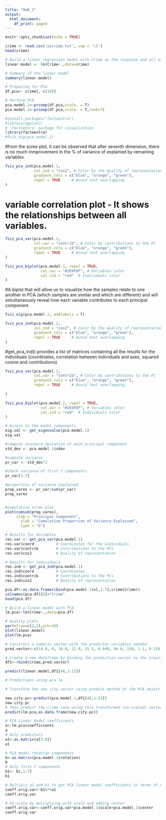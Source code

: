 ---
title: "Hw6_1"
output:
  html_document:
    df_print: paged
---

```{r setup, include=FALSE}
knitr::opts_chunk$set(echo = TRUE)
```

```{r readdata}
crime <- read.csv('uscrime.txt', sep = '\t')
head(crime)
```

```{r str}

# Build a linear regression model with Crime as the response and all other features as predictors
linear.model <- lm(Crime~.,data=crime)

# Summary of the linear model
summary(linear.model)
```

```{r pca}
# Preparing for PCA
df.pca<- crime[,-c(16)]

# Perform PCA
pca.model.1<-prcomp(df.pca,scale. = T)
pca.model.2<-prcomp(df.pca,scale. = T,rank=7)
```

```{r screeplot}
#install.packages("factoextra")
#library(ggplot2)
# 'factoextra' package for visualization
library(factoextra)
#fviz_eig(pca.model.1)
```
#from the scree plot, it can be observed that after seventh dimension, there is no much inmprovement in the % of variance of explained by remaining variables.
```{r plot1}
fviz_pca_ind(pca.model.1,
             col.ind = "cos2", # Color by the quality of representation
             gradient.cols = c("blue", "orange", "green"),
             repel = TRUE     # Avoid text overlapping
)
```

# variable correlation plot - It shows the relationships between all variables.
```{r plot21}
fviz_pca_var(pca.model.1,
             col.var = "contrib", # Color by contributions to the PC
             gradient.cols = c("blue", "orange", "green"),
             repel = TRUE     # Avoid text overlapping
)
```

```{r plot2}
fviz_pca_biplot(pca.model.1, repel = TRUE,
                col.var = "#2E9FDF", # Variables color
                col.ind = "red"  # Individuals color
)
```
#A biplot that will allow us to visualize how the samples relate to one another in  PCA (which samples are similar and which are different) and will simultaneously reveal how each variable contributes to each principal component.
```{r plot4}
fviz_eig(pca.model.2, addlabels = T)
```
```{r plot5}
fviz_pca_ind(pca.model.2,
             col.ind = "cos2", # Color by the quality of representation
             gradient.cols = c("blue", "orange", "green"),
             repel = TRUE     # Avoid text overlapping
)
```
#get_pca_ind() provides a list of matrices containing all the results for the individuals (coordinates, correlation between individuals and axes, squared cosine and contributions)

```{r plot6}
fviz_pca_var(pca.model.2,
             col.var = "contrib", # Color by contributions to the PC
             gradient.cols = c("blue", "orange", "green"),
             repel = TRUE     # Avoid text overlapping,
             
)
```

```{r plot7}

fviz_pca_biplot(pca.model.2, repel = TRUE,
                col.var = "#2E9FDF", # Variables color
                col.ind = "red"  # Individuals color
)
```

```{r eigens}
# Access to the model components
eig.val <- get_eigenvalue(pca.model.1)
eig.val
```

```{r compute}
#compute standard deviation of each principal component
std_dev <- pca.model.1$sdev

#compute variance
pr_var <- std_dev^2

#check variance of first 7 components
pr_var[1:7]

#proportion of variance explained
prop_varex <- pr_var/sum(pr_var)
prop_varex


#cumulative scree plot
plot(cumsum(prop_varex), 
     xlab = "Principal Component",
       ylab = "Cumulative Proportion of Variance Explained",
       type = "b")
```

```{r var}
# Results for Variables
res.var <- get_pca_var(pca.model.1)
res.var$coord          # Coordinates for the individuals
res.var$contrib        # Contributions to the PCs
res.var$cos2           # Quality of representation 
```

```{r ind}
# Results for individuals
res.ind <- get_pca_ind(pca.model.1)
res.ind$coord          # Coordinates
res.ind$contrib        # Contributions to the PCs
res.ind$cos2           # Quality of representation
```

```{r p}
pca.df<-as.data.frame(cbind(pca.model.1$x[,1:7],crime$Crime))
colnames(pca.df)[8]="Crime"
head(pca.df)
```

```{r model}

# Build a linear model with PCA
lm.pca<-lm(Crime~.,data=pca.df)
```

```{r plot8}
# Quality plots
par(mfrow=c(2,2),pch=19)
plot(linear.model)
plot(lm.pca)
```

```{r predicot}

# Construct a numeric vector with the predictor variables needed
pred.vector<-c(14.0, 0, 10.0, 12.0, 15.5, 0.640, 94.0, 150, 1.1, 0.120, 3.6, 3200, 20.1, 0.04, 39.0, 0)

# Create a new dataframe by binding the prediction vector to the training data frame
df1<-rbind(crime,pred.vector)

predict(linear.model,df1[48,1:15])
```
```{r predictpca}

# Predictions using pca lm

# Transform the new city vector using predict method of the PCA object

new.city.pc<-predict(pca.model.1,df1[48,1:15])
new.city.pc
# Then predict the crime rate using this transformed (un-scaled) vector and linear model built with PCA
predict(lm.pca,as.data.frame(new.city.pc))
```
```{r pcacoef}
# PCA Linear Model coefficients
a<-lm.pca$coefficients
a
# Only predictors
a1<-as.matrix(a[2:8])
a1
```

```{r rota}
# PCA model rotation components
b<-as.matrix(pca.model.1$rotation)
b
# Only first 7 components
b1<- b[,1:7]
b1
```

```{r mul}

# Multiply a1 and b1 to get PCA linear model coefficients in terms of original variables
coeff.orig.var<-b1%*%a1
coeff.orig.var

```

```{r unsclae}
# Un-scale by multiplying with scale and adding center
coeff.orig.var<-coeff.orig.var*pca.model.1$scale+pca.model.1$center
coeff.orig.var
```



























